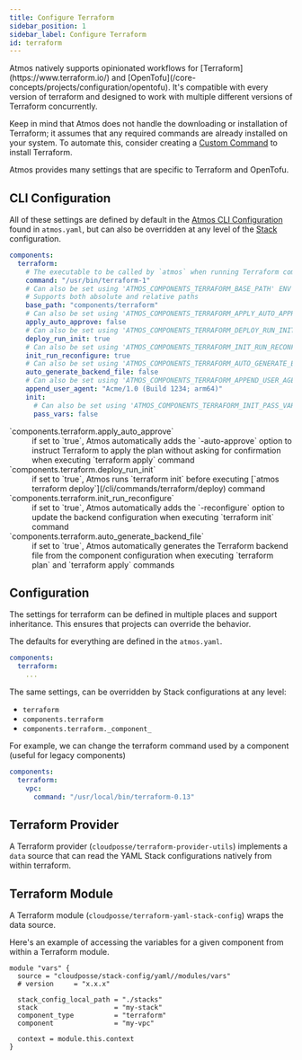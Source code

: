```yaml
---
title: Configure Terraform
sidebar_position: 1
sidebar_label: Configure Terraform
id: terraform
---
```


<Intro>
Atmos natively supports opinionated workflows for [Terraform](https://www.terraform.io/) and [OpenTofu](/core-concepts/projects/configuration/opentofu).
It's compatible with every version of terraform and designed to work with multiple different versions of Terraform
concurrently.
</Intro>

Keep in mind that Atmos does not handle the downloading or installation of Terraform; it assumes that any
required commands are already installed on your system. To automate this, consider creating a [Custom Command](/core-concepts/custom-commands) to install Terraform.

Atmos provides many settings that are specific to Terraform and OpenTofu.

## CLI Configuration

All of these settings are defined by default in the [Atmos CLI Configuration](/cli/configuration) found in `atmos.yaml`,
but can also be overridden at any level of the [Stack](/core-concepts/stacks/#schema) configuration.

```yaml
components:
  terraform:
    # The executable to be called by `atmos` when running Terraform commands
    command: "/usr/bin/terraform-1"
    # Can also be set using 'ATMOS_COMPONENTS_TERRAFORM_BASE_PATH' ENV var, or '--terraform-dir' command-line argument
    # Supports both absolute and relative paths
    base_path: "components/terraform"
    # Can also be set using 'ATMOS_COMPONENTS_TERRAFORM_APPLY_AUTO_APPROVE' ENV var
    apply_auto_approve: false
    # Can also be set using 'ATMOS_COMPONENTS_TERRAFORM_DEPLOY_RUN_INIT' ENV var, or '--deploy-run-init' command-line argument
    deploy_run_init: true
    # Can also be set using 'ATMOS_COMPONENTS_TERRAFORM_INIT_RUN_RECONFIGURE' ENV var, or '--init-run-reconfigure' command-line argument
    init_run_reconfigure: true
    # Can also be set using 'ATMOS_COMPONENTS_TERRAFORM_AUTO_GENERATE_BACKEND_FILE' ENV var, or '--auto-generate-backend-file' command-line argument
    auto_generate_backend_file: false
    # Can also be set using 'ATMOS_COMPONENTS_TERRAFORM_APPEND_USER_AGENT' ENV var, or '--append-user-agent' command-line argument
    append_user_agent: "Acme/1.0 (Build 1234; arm64)"
    init:
      # Can also be set using 'ATMOS_COMPONENTS_TERRAFORM_INIT_PASS_VARS' ENV var, or '--init-pass-vars' command-line argument
      pass_vars: false
```

<dl>
  <dt>`components.terraform.apply_auto_approve`</dt>
  <dd>if set to `true`, Atmos automatically adds the `-auto-approve` option to instruct Terraform to apply the plan without
  asking for confirmation when executing `terraform apply` command</dd>

  <dt>`components.terraform.deploy_run_init`</dt>
  <dd>if set to `true`, Atmos runs `terraform init` before executing [`atmos terraform deploy`](/cli/commands/terraform/deploy) command</dd>

  <dt>`components.terraform.init_run_reconfigure`</dt>
  <dd>if set to `true`, Atmos automatically adds the `-reconfigure` option to update the backend configuration when executing `terraform init` command</dd>

  <dt>`components.terraform.auto_generate_backend_file`</dt>
  <dd>if set to `true`, Atmos automatically generates the Terraform backend file from the component configuration when executing `terraform plan` and `terraform apply` commands</dd>
</dl>

## Configuration

The settings for terraform can be defined in multiple places and support inheritance. This ensures that projects can
override the behavior.

The defaults for everything are defined in the `atmos.yaml`.

```yaml
components:
  terraform:
    ...
```

The same settings, can be overridden by Stack configurations at any level:

- `terraform`
- `components.terraform`
- `components.terraform._component_`

For example, we can change the terraform command used by a component (useful for legacy components)

```yaml
components:
  terraform:
    vpc:
      command: "/usr/local/bin/terraform-0.13"
```

## Terraform Provider

A Terraform provider (`cloudposse/terraform-provider-utils`) implements a `data` source that can read the YAML Stack
configurations natively from
within terraform.

## Terraform Module

A Terraform module (`cloudposse/terraform-yaml-stack-config`) wraps the data source.

Here's an example of accessing the variables for a given component from within a Terraform module.

```hcl
module "vars" {
  source = "cloudposse/stack-config/yaml//modules/vars"
  # version     = "x.x.x"

  stack_config_local_path = "./stacks"
  stack                   = "my-stack"
  component_type          = "terraform"
  component               = "my-vpc"

  context = module.this.context
}
```
